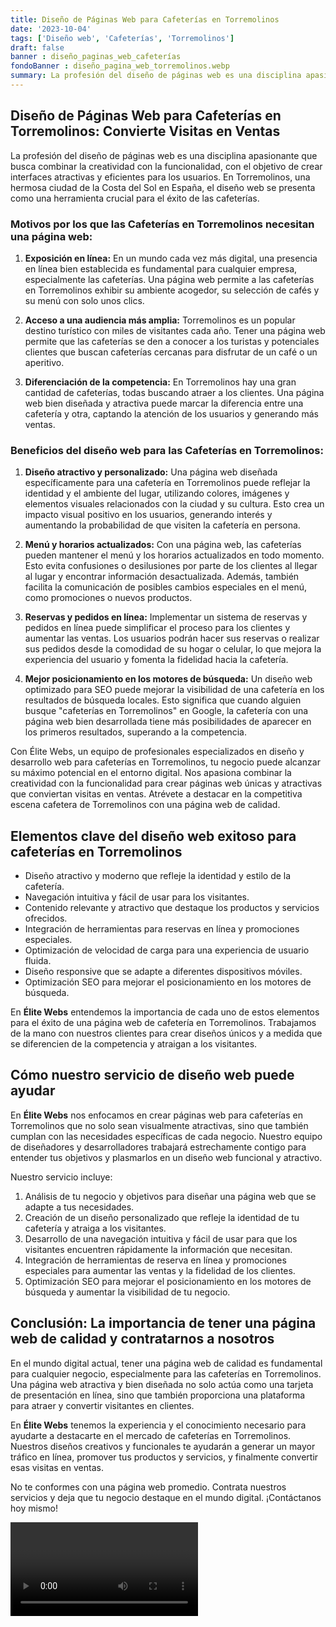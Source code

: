 ```yaml
---
title: Diseño de Páginas Web para Cafeterías en Torremolinos
date: '2023-10-04'
tags: ['Diseño web', 'Cafeterías', 'Torremolinos']
draft: false
banner : diseño_paginas_web_cafeterías
fondoBanner : diseño_pagina_web_torremolinos.webp
summary: La profesión del diseño de páginas web es una disciplina apasionante que busca combinar la creatividad con la funcionalidad, con el objetivo de crear interfaces atractivas y eficientes para los usuarios. En Torremolinos, una hermosa ciudad de la Costa del Sol en España, el diseño web se presenta como una herramienta crucial para el éxito de las cafeterías. 
---
```


## Diseño de Páginas Web para Cafeterías en Torremolinos: Convierte Visitas en Ventas

La profesión del diseño de páginas web es una disciplina apasionante que busca combinar la creatividad con la funcionalidad, con el objetivo de crear interfaces atractivas y eficientes para los usuarios. En Torremolinos, una hermosa ciudad de la Costa del Sol en España, el diseño web se presenta como una herramienta crucial para el éxito de las cafeterías. 

### Motivos por los que las Cafeterías en Torremolinos necesitan una página web:

1. **Exposición en línea:** En un mundo cada vez más digital, una presencia en línea bien establecida es fundamental para cualquier empresa, especialmente las cafeterías. Una página web permite a las cafeterías en Torremolinos exhibir su ambiente acogedor, su selección de cafés y su menú con solo unos clics.

2. **Acceso a una audiencia más amplia:** Torremolinos es un popular destino turístico con miles de visitantes cada año. Tener una página web permite que las cafeterías se den a conocer a los turistas y potenciales clientes que buscan cafeterías cercanas para disfrutar de un café o un aperitivo.

3. **Diferenciación de la competencia:** En Torremolinos hay una gran cantidad de cafeterías, todas buscando atraer a los clientes. Una página web bien diseñada y atractiva puede marcar la diferencia entre una cafetería y otra, captando la atención de los usuarios y generando más ventas.

### Beneficios del diseño web para las Cafeterías en Torremolinos:

1. **Diseño atractivo y personalizado:** Una página web diseñada específicamente para una cafetería en Torremolinos puede reflejar la identidad y el ambiente del lugar, utilizando colores, imágenes y elementos visuales relacionados con la ciudad y su cultura. Esto crea un impacto visual positivo en los usuarios, generando interés y aumentando la probabilidad de que visiten la cafetería en persona.

2. **Menú y horarios actualizados:** Con una página web, las cafeterías pueden mantener el menú y los horarios actualizados en todo momento. Esto evita confusiones o desilusiones por parte de los clientes al llegar al lugar y encontrar información desactualizada. Además, también facilita la comunicación de posibles cambios especiales en el menú, como promociones o nuevos productos.

3. **Reservas y pedidos en línea:** Implementar un sistema de reservas y pedidos en línea puede simplificar el proceso para los clientes y aumentar las ventas. Los usuarios podrán hacer sus reservas o realizar sus pedidos desde la comodidad de su hogar o celular, lo que mejora la experiencia del usuario y fomenta la fidelidad hacia la cafetería.

4. **Mejor posicionamiento en los motores de búsqueda:** Un diseño web optimizado para SEO puede mejorar la visibilidad de una cafetería en los resultados de búsqueda locales. Esto significa que cuando alguien busque "cafeterías en Torremolinos" en Google, la cafetería con una página web bien desarrollada tiene más posibilidades de aparecer en los primeros resultados, superando a la competencia.

Con Élite Webs, un equipo de profesionales especializados en diseño y desarrollo web para cafeterías en Torremolinos, tu negocio puede alcanzar su máximo potencial en el entorno digital. Nos apasiona combinar la creatividad con la funcionalidad para crear páginas web únicas y atractivas que conviertan visitas en ventas. Atrévete a destacar en la competitiva escena cafetera de Torremolinos con una página web de calidad.

<GifSeo />

<Cta />

## Elementos clave del diseño web exitoso para cafeterías en Torremolinos

- Diseño atractivo y moderno que refleje la identidad y estilo de la cafetería.
- Navegación intuitiva y fácil de usar para los visitantes.
- Contenido relevante y atractivo que destaque los productos y servicios ofrecidos.
- Integración de herramientas para reservas en línea y promociones especiales.
- Optimización de velocidad de carga para una experiencia de usuario fluida.
- Diseño responsive que se adapte a diferentes dispositivos móviles.
- Optimización SEO para mejorar el posicionamiento en los motores de búsqueda.

En **Élite Webs** entendemos la importancia de cada uno de estos elementos para el éxito de una página web de cafetería en Torremolinos. Trabajamos de la mano con nuestros clientes para crear diseños únicos y a medida que se diferencien de la competencia y atraigan a los visitantes.

## Cómo nuestro servicio de diseño web puede ayudar

En **Élite Webs** nos enfocamos en crear páginas web para cafeterías en Torremolinos que no solo sean visualmente atractivas, sino que también cumplan con las necesidades específicas de cada negocio. Nuestro equipo de diseñadores y desarrolladores trabajará estrechamente contigo para entender tus objetivos y plasmarlos en un diseño web funcional y atractivo.

Nuestro servicio incluye:

1. Análisis de tu negocio y objetivos para diseñar una página web que se adapte a tus necesidades.
2. Creación de un diseño personalizado que refleje la identidad de tu cafetería y atraiga a los visitantes.
3. Desarrollo de una navegación intuitiva y fácil de usar para que los visitantes encuentren rápidamente la información que necesitan.
4. Integración de herramientas de reserva en línea y promociones especiales para aumentar las ventas y la fidelidad de los clientes.
5. Optimización SEO para mejorar el posicionamiento en los motores de búsqueda y aumentar la visibilidad de tu negocio.

## Conclusión: La importancia de tener una página web de calidad y contratarnos a nosotros

En el mundo digital actual, tener una página web de calidad es fundamental para cualquier negocio, especialmente para las cafeterías en Torremolinos. Una página web atractiva y bien diseñada no solo actúa como una tarjeta de presentación en línea, sino que también proporciona una plataforma para atraer y convertir visitantes en clientes.

En **Élite Webs** tenemos la experiencia y el conocimiento necesario para ayudarte a destacarte en el mercado de cafeterías en Torremolinos. Nuestros diseños creativos y funcionales te ayudarán a generar un mayor tráfico en línea, promover tus productos y servicios, y finalmente convertir esas visitas en ventas.

No te conformes con una página web promedio. Contrata nuestros servicios y deja que tu negocio destaque en el mundo digital. ¡Contáctanos hoy mismo!

<Video />

<CtaBot job='Cafeterías' city='Torremolinos'/>

<Gmaps query='Torremolinos+españa+maps' />